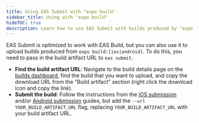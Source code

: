 ```yaml
---
title: Using EAS Submit with "expo build"
sidebar_title: Using with "expo build"
hideTOC: true
description: Learn how to use EAS Submit with builds produced by "expo build".
---
```


EAS Submit is optimized to work with EAS Build, but you can also use it to upload builds produced from `expo build:[ios|android]`. To do this, you need to pass in the build artifact URL to `eas submit`.

- **Find the build artifact URL**: Navigate to the build details page on the [builds dashboard](https://expo.dev/builds), find the build that you want to upload, and copy the download URL from the "Build artifact" section (right click the download icon and copy the link).
- **Submit the build**: Follow the instructions from the [iOS submission](ios.mdx) and/or [Android submission](android.mdx) guides, but add the `--url YOUR_BUILD_ARTIFACT_URL` flag, replacing `YOUR_BUILD_ARTIFACT_URL` with your build artifact URL.
